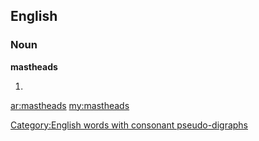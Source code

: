 ==English==

===Noun===
'''mastheads'''

# {{plural of|masthead}}
[[Category:English words with consonant pseudo-digraphs]]

[[ar:mastheads]]
[[my:mastheads]]